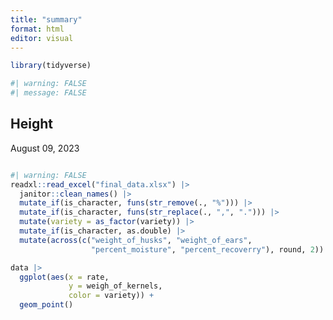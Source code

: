 ```yaml
---
title: "summary"
format: html
editor: visual
---
```


```r
library(tidyverse)

#| warning: FALSE
#| message: FALSE
```

## Height

August 09, 2023

```r

```




```r
#| warning: FALSE
readxl::read_excel("final_data.xlsx") |> 
  janitor::clean_names() |> 
  mutate_if(is_character, funs(str_remove(., "%"))) |> 
  mutate_if(is_character, funs(str_replace(., ",", "."))) |> 
  mutate(variety = as_factor(variety)) |> 
  mutate_if(is_character, as.double) |> 
  mutate(across(c("weight_of_husks", "weight_of_ears", 
                  "percent_moisture", "percent_recoverry"), round, 2)) -> data
```

```r
data |> 
  ggplot(aes(x = rate, 
             y = weigh_of_kernels, 
             color = variety)) +
  geom_point()
```

